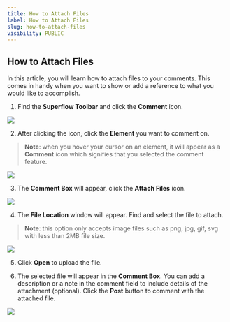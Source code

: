 ```yaml
---
title: How to Attach Files
label: How to Attach Files
slug: how-to-attach-files
visibility: PUBLIC
---
```

## How to Attach Files

In this article, you will learn how to attach files to your comments. This comes in handy when you want to show or add a reference to what you would like to accomplish.

1. Find the **Superflow Toolbar** and click the **Comment** icon.

 
![](https://cdn.hashnode.com/res/hashnode/image/upload/v1733292117412/HAhvFGBne.png?auto=format)
 

2. After clicking the icon, click the **Element** you want to comment on.
> **Note**: when you hover your cursor on an element, it will appear as a **Comment** icon which signifies that you selected the comment feature.

 
![](https://cdn.hashnode.com/res/hashnode/image/upload/v1733292135199/d-wR3mWpz.png?auto=format)
 

3. The **Comment Box** will appear, click the **Attach Files** icon.

 
![](https://cdn.hashnode.com/res/hashnode/image/upload/v1733292149299/Y-uci5vfD.png?auto=format)
 

4. The **File Location** window will appear. Find and select the file to attach.
> **Note**: this option only accepts image files such as png, jpg, gif, svg with less than 2MB file size.

 
![](https://cdn.hashnode.com/res/hashnode/image/upload/v1733292169814/Dy7ADSAhx.png?auto=format)
 

5. Click **Open** to upload the file.

6. The selected file will appear in the **Comment Box**. You can add a description or a note in the comment field to include details of the attachment (optional). Click the **Post** button to comment with the attached file.

 
![](https://cdn.hashnode.com/res/hashnode/image/upload/v1733292186407/cHzSzub2O.png?auto=format)
 

